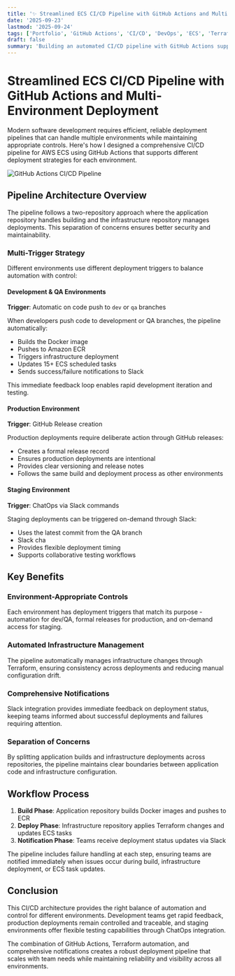 ```yaml
---
title: '✨ Streamlined ECS CI/CD Pipeline with GitHub Actions and Multi-Environment Deployment'
date: '2025-09-23'
lastmod: '2025-09-24'
tags: ['Portfolio', 'GitHub Actions', 'CI/CD', 'DevOps', 'ECS', 'Terraform', 'ChatOps']
draft: false
summary: 'Building an automated CI/CD pipeline with GitHub Actions supporting dev/QA automation, production releases, and ChatOps-driven staging deployments'
---
```


# Streamlined ECS CI/CD Pipeline with GitHub Actions and Multi-Environment Deployment

Modern software development requires efficient, reliable deployment pipelines that can handle multiple environments while maintaining appropriate controls. Here's how I designed a comprehensive CI/CD pipeline for AWS ECS using GitHub Actions that supports different deployment strategies for each environment.

![GitHub Actions CI/CD Pipeline](../static/images/markdown/github-actions-cicd-pipeline.png)

## Pipeline Architecture Overview

The pipeline follows a two-repository approach where the application repository handles building and the infrastructure repository manages deployments. This separation of concerns ensures better security and maintainability.

### Multi-Trigger Strategy

Different environments use different deployment triggers to balance automation with control:

#### Development & QA Environments

**Trigger**: Automatic on code push to `dev` or `qa` branches

When developers push code to development or QA branches, the pipeline automatically:

- Builds the Docker image
- Pushes to Amazon ECR
- Triggers infrastructure deployment
- Updates 15+ ECS scheduled tasks
- Sends success/failure notifications to Slack

This immediate feedback loop enables rapid development iteration and testing.

#### Production Environment

**Trigger**: GitHub Release creation

Production deployments require deliberate action through GitHub releases:

- Creates a formal release record
- Ensures production deployments are intentional
- Provides clear versioning and release notes
- Follows the same build and deployment process as other environments

#### Staging Environment

**Trigger**: ChatOps via Slack commands

Staging deployments can be triggered on-demand through Slack:

- Uses the latest commit from the QA branch
- Slack cha
- Provides flexible deployment timing
- Supports collaborative testing workflows

## Key Benefits

### Environment-Appropriate Controls

Each environment has deployment triggers that match its purpose - automation for dev/QA, formal releases for production, and on-demand access for staging.

### Automated Infrastructure Management

The pipeline automatically manages infrastructure changes through Terraform, ensuring consistency across deployments and reducing manual configuration drift.

### Comprehensive Notifications

Slack integration provides immediate feedback on deployment status, keeping teams informed about successful deployments and failures requiring attention.

### Separation of Concerns

By splitting application builds and infrastructure deployments across repositories, the pipeline maintains clear boundaries between application code and infrastructure configuration.

## Workflow Process

1. **Build Phase**: Application repository builds Docker images and pushes to ECR
2. **Deploy Phase**: Infrastructure repository applies Terraform changes and updates ECS tasks
3. **Notification Phase**: Teams receive deployment status updates via Slack

The pipeline includes failure handling at each step, ensuring teams are notified immediately when issues occur during build, infrastructure deployment, or ECS task updates.

## Conclusion

This CI/CD architecture provides the right balance of automation and control for different environments. Development teams get rapid feedback, production deployments remain controlled and traceable, and staging environments offer flexible testing capabilities through ChatOps integration.

The combination of GitHub Actions, Terraform automation, and comprehensive notifications creates a robust deployment pipeline that scales with team needs while maintaining reliability and visibility across all environments.
